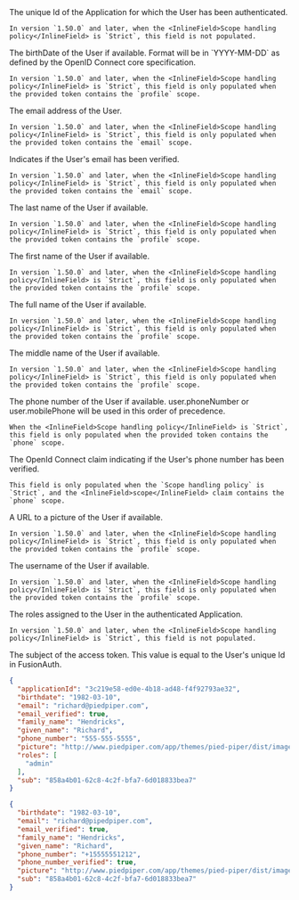 
<APIBlock>
  <APIField name="applicationId" type="UUID">
    The unique Id of the Application for which the User has been authenticated.

    In version `1.50.0` and later, when the <InlineField>Scope handling policy</InlineField> is `Strict`, this field is not populated.
  </APIField>
  <APIField name="birthdate" type="String" since="1.1.0" show_since={props.show_since}>
    The birthDate of the User if available.
    Format will be in `YYYY-MM-DD` as defined by the OpenID Connect core specification.

    In version `1.50.0` and later, when the <InlineField>Scope handling policy</InlineField> is `Strict`, this field is only populated when the provided token contains the `profile` scope.
  </APIField>
  <APIField name="email" type="String">
    The email address of the User.

    In version `1.50.0` and later, when the <InlineField>Scope handling policy</InlineField> is `Strict`, this field is only populated when the provided token contains the `email` scope.
  </APIField>
  <APIField name="email_verified" type="Boolean">
    Indicates if the User's email has been verified.

    In version `1.50.0` and later, when the <InlineField>Scope handling policy</InlineField> is `Strict`, this field is only populated when the provided token contains the `email` scope.
  </APIField>
  <APIField name="family_name" type="String" since="1.1.0" show_since={props.show_since}>
    The last name of the User if available.

    In version `1.50.0` and later, when the <InlineField>Scope handling policy</InlineField> is `Strict`, this field is only populated when the provided token contains the `profile` scope.
  </APIField>
  <APIField name="given_name" type="String" since="1.1.0" show_since={props.show_since}>
    The first name of the User if available.

    In version `1.50.0` and later, when the <InlineField>Scope handling policy</InlineField> is `Strict`, this field is only populated when the provided token contains the `profile` scope.
  </APIField>
  <APIField name="name" type="String" since="1.1.0" show_since={props.show_since}>
    The full name of the User if available.

    In version `1.50.0` and later, when the <InlineField>Scope handling policy</InlineField> is `Strict`, this field is only populated when the provided token contains the `profile` scope.
  </APIField>
  <APIField name="middle_name" type="String" since="1.1.0" show_since={props.show_since}>
    The middle name of the User if available.

    In version `1.50.0` and later, when the <InlineField>Scope handling policy</InlineField> is `Strict`, this field is only populated when the provided token contains the `profile` scope.
  </APIField>
  <APIField name="phone_number" type="String" since="1.1.0" show_since={props.show_since}>
    The phone number of the User if available. <InlineField>user.phoneNumber</InlineField> or <InlineField>user.mobilePhone</InlineField> will be used in this order of precedence.

    When the <InlineField>Scope handling policy</InlineField> is `Strict`, this field is only populated when the provided token contains the `phone` scope.
  </APIField>
  <APIField name="phone_number_verified" type="Boolean" since="1.59.0" show_since={props.show_since}>
    The OpenId Connect claim indicating if the User's phone number has been verified.

    This field is only populated when the `Scope handling policy` is `Strict`, and the <InlineField>scope</InlineField> claim contains the `phone` scope.
  </APIField>
  <APIField name="picture" type="String" since="1.1.0" show_since={props.show_since}>
    A URL to a picture of the User if available.

    In version `1.50.0` and later, when the <InlineField>Scope handling policy</InlineField> is `Strict`, this field is only populated when the provided token contains the `profile` scope.
  </APIField>
  <APIField name="preferred_username" type="String" since="1.1.0" show_since={props.show_since}>
    The username of the User if available.

    In version `1.50.0` and later, when the <InlineField>Scope handling policy</InlineField> is `Strict`, this field is only populated when the provided token contains the `profile` scope.
  </APIField>
  <APIField name="roles" type="Array">
    The roles assigned to the User in the authenticated Application.

    In version `1.50.0` and later, when the <InlineField>Scope handling policy</InlineField> is `Strict`, this field is not populated.
  </APIField>
  <APIField name="sub" type="UUID">
    The subject of the access token.
    This value is equal to the User's unique Id in FusionAuth.
  </APIField>
</APIBlock>

```json title="Example JSON Response With Compatibility Scope Handling"
{
  "applicationId": "3c219e58-ed0e-4b18-ad48-f4f92793ae32",
  "birthdate": "1982-03-10",
  "email": "richard@piedpiper.com",
  "email_verified": true,
  "family_name": "Hendricks",
  "given_name": "Richard",
  "phone_number": "555-555-5555",
  "picture": "http://www.piedpiper.com/app/themes/pied-piper/dist/images/photo-richard.png",
  "roles": [
    "admin"
  ],
  "sub": "858a4b01-62c8-4c2f-bfa7-6d018833bea7"
}
```

```json title="Example JSON Response With Strict Scope Handling And The profile, email And phone Scopes In The Token"
{
  "birthdate": "1982-03-10",
  "email": "richard@pipedpiper.com",
  "email_verified": true,
  "family_name": "Hendricks",
  "given_name": "Richard",
  "phone_number": "+15555551212",
  "phone_number_verified": true,
  "picture": "http://www.piedpiper.com/app/themes/pied-piper/dist/images/photo-richard.png",
  "sub": "858a4b01-62c8-4c2f-bfa7-6d018833bea7"
}
```
